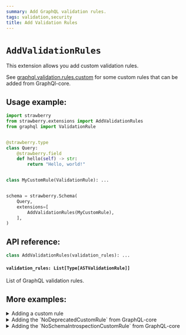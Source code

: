 ```yaml
---
summary: Add GraphQL validation rules.
tags: validation,security
title: Add Validation Rules
---
```


# `AddValidationRules`

This extension allows you add custom validation rules.

See
[graphql.validation.rules.custom](https://github.com/graphql-python/graphql-core/tree/main/src/graphql/validation/rules/custom)
for some custom rules that can be added from GraphQl-core.

## Usage example:

```python
import strawberry
from strawberry.extensions import AddValidationRules
from graphql import ValidationRule


@strawberry.type
class Query:
    @strawberry.field
    def hello(self) -> str:
        return "Hello, world!"


class MyCustomRule(ValidationRule): ...


schema = strawberry.Schema(
    Query,
    extensions=[
        AddValidationRules(MyCustomRule),
    ],
)
```

## API reference:

```python
class AddValidationRules(validation_rules): ...
```

#### `validation_rules: List[Type[ASTValidationRule]]`

List of GraphQL validation rules.

## More examples:

<details>
  <summary>Adding a custom rule</summary>


```python
import strawberry
from strawberry.extensions import AddValidationRules
from graphql import ValidationRule


@strawberry.type
class Query:
    @strawberry.field
    def hello(self) -> str:
        return "Hello, world!"


class CustomRule(ValidationRule):
    def enter_field(self, node, *args) -> None:
        if node.name.value == "example":
            self.report_error(GraphQLError("Can't query field 'example'"))


schema = strawberry.Schema(
    Query,
    extensions=[
        AddValidationRules([CustomRule]),
    ],
)

result = schema.execute_sync("{ example }")

assert str(result.errors[0]) == "Can't query field 'example'"
```

</details>


<details>
  <summary>Adding the `NoDeprecatedCustomRule` from GraphQL-core</summary>


```python
import strawberry
from strawberry.extensions import AddValidationRules
from graphql.validation import NoDeprecatedCustomRule


@strawberry.type
class Query:
    @strawberry.field
    def hello(self) -> str:
        return "Hello, world!"


schema = strawberry.Schema(
    Query,
    extensions=[
        AddValidationRules([NoDeprecatedCustomRule]),
    ],
)
```

</details>


<details>
  <summary>Adding the `NoSchemaIntrospectionCustomRule` from GraphQL-core</summary>


```python
import strawberry
from strawberry.extensions import AddValidationRules
from graphql.validation import NoSchemaIntrospectionCustomRule


@strawberry.type
class Query:
    @strawberry.field
    def hello(self) -> str:
        return "Hello, world!"


schema = strawberry.Schema(
    Query,
    extensions=[
        AddValidationRules([NoSchemaIntrospectionCustomRule]),
    ],
)
```

</details>